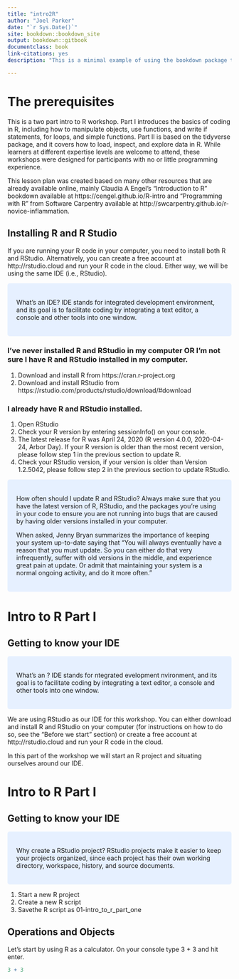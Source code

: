 ```yaml
---
title: "intro2R"
author: "Joel Parker"
date: "`r Sys.Date()`"
site: bookdown::bookdown_site
output: bookdown::gitbook
documentclass: book
link-citations: yes
description: "This is a minimal example of using the bookdown package to write a book. The output format for this example is bookdown::gitbook."

---
```


# The prerequisites
This is a two part intro to R workshop. Part I introduces the basics of coding in R, including how to manipulate objects, use functions, and write if statements, for loops, and simple functions. Part II is based on the tidyverse package, and it covers how to load, inspect, and explore data in R. While learners at different expertise levels are welcome to attend, these workshops were designed for participants with no or little programming experience. \newline

This lesson plan was created based on many other resources that are already available online, mainly Claudia A Engel’s “Introduction to R” bookdown available at https://cengel.github.io/R-intro and “Programming with R” from Software Carpentry available at http://swcarpentry.github.io/r-novice-inflammation.


## Installing R and R Studio
If you are running your R code in your computer, you need to install both R and RStudio. Alternatively, you can create a free account at http://rstudio.cloud and run your R code in the cloud. Either way, we will be using the same IDE (i.e., RStudio).

<style>
div.blue { background-color:#e6f0ff; border-radius: 5px; padding: 20px;}
</style>
<div class = "blue">

What’s an IDE? IDE stands for integrated development environment, and its goal is to facilitate coding by integrating a text editor, a console and other tools into one window.

</div>

###  I’ve never installed R and RStudio in my computer OR I’m not sure I have R and RStudio installed in my computer.

1. Download and install R from https://cran.r-project.org
2. Download and install RStudio from https://rstudio.com/products/rstudio/download/#download

### I already have R and RStudio installed.
1. Open RStudio
2. Check your R version by entering sessionInfo() on your console.
3. The latest release for R was April 24, 2020 (R version 4.0.0, 2020-04-24, Arbor Day). If your R version is older than the most recent version, please follow step 1 in the previous section to update R.
4. Check your RStudio version, if your version is older than Version 1.2.5042, please follow step 2 in the previous section to update RStudio.

<style>
div.blue { background-color:#e6f0ff; border-radius: 5px; padding: 20px;}
</style>
<div class = "blue">

How often should I update R and RStudio? Always make sure that you have the latest version of R, RStudio, and the packages you’re using in your code to ensure you are not running into bugs that are caused by having older versions installed in your computer.

When asked, Jenny Bryan summarizes the importance of keeping your system up-to-date saying that “You will always eventually have a reason that you must update. So you can either do that very infrequently, suffer with old versions in the middle, and experience great pain at update. Or admit that maintaining your system is a normal ongoing activity, and do it more often.”

</div>

# Intro to R Part I
## Getting to know your IDE

<style>
div.blue { background-color:#e6f0ff; border-radius: 5px; padding: 20px;}
</style>
<div class = "blue">

What’s an \textbf{IDE}? IDE stands for \textbf{i}ntegrated \textbf{d}evelopment \textbf{e}nvironment, and its goal is to facilitate coding by integrating a text editor, a console and other tools into one window.

</div>


We are using RStudio as our IDE for this workshop. You can either download and install R and RStudio on your computer (for instructions on how to do so, see the “Before we start” section) or create a free account at http://rstudio.cloud and run your R code in the cloud.

In this part of the workshop we will start an R project and situating ourselves around our IDE.

</div>

# Intro to R Part I
## Getting to know your IDE

<style>
div.blue { background-color:#e6f0ff; border-radius: 5px; padding: 20px;}
</style>
<div class = "blue">

Why create a RStudio project? RStudio projects make it easier to keep your projects organized, since each project has their own working directory, workspace, history, and source documents.

</div>

1. Start a new R project
2. Create a new R script
3. Savethe R script as 01-intro_to_r_part_one


## Operations and Objects
Let’s start by using R as a calculator. On your console type 3 + 3 and hit enter.
```r

3 + 3
```


